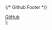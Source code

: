 {/* Github Footer */}
  <div style={{ float: float, textDecoration: "none"}}>
    <Icon icon="github" iconType="brands" color="white"/>
    <a
      href={url}
      target="_blank"
      rel="noopener noreferrer"
      style={{marginLeft: "5px"}}
    >
      GitHub
    </a>
  </div>
);
